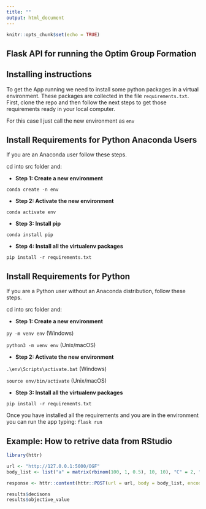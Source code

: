 ```yaml
---
title: ""
output: html_document
---
```


```r
knitr::opts_chunk$set(echo = TRUE)
```

## Flask API for running the Optim Group Formation

## Installing instructions

To get the App running we need to install some python packages in a virtual environment. These packages are collected in the file ```requirements.txt```. First, clone the repo and then follow the next steps to get those requirements ready in your local computer.

For this case I just call the new environment as ```env```

## Install Requirements for Python Anaconda Users

If you are an Anaconda user follow these steps. 

cd into src folder and:

- **Step 1: Create a new environment**

```conda create -n env```

- **Step 2: Activate the new environment**

```conda activate env```

- **Step 3: Install pip**

```conda install pip```

- **Step 4: Install all the virtualenv packages**

```pip install -r requirements.txt```

## Install Requirements for Python

If you are a Python user without an Anaconda distribution, follow these steps. 

cd into src folder and:

- **Step 1: Create a new environment**

```py -m venv env``` (Windows)

```python3 -m venv env``` (Unix/macOS)

- **Step 2: Activate the new environment**

```.\env\Scripts\activate.bat``` (Windows)

```source env/bin/activate``` (Unix/macOS)

- **Step 3: Install all the virtualenv packages**

```pip install -r requirements.txt```

Once you have installed all the requirements and you are in the environment you can run the app typing: ```flask run```

## Example: How to retrive data from RStudio

```r
library(httr)

url <- "http://127.0.0.1:5000/OGF"
body_list <- list("a" = matrix(rbinom(100, 1, 0.5), 10, 10), "C" = 2, "NM" = 5)

response <- httr::content(httr::POST(url = url, body = body_list, encode = "json"))

results$decisons
results$objective_value
```

<br>
<br>
